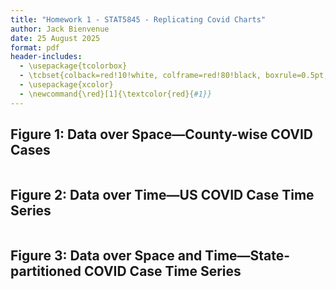 ```yaml
---
title: "Homework 1 - STAT5845 - Replicating Covid Charts"
author: Jack Bienvenue
date: 25 August 2025
format: pdf
header-includes:
  - \usepackage{tcolorbox}
  - \tcbset{colback=red!10!white, colframe=red!80!black, boxrule=0.5pt, arc=3pt, left=6pt, right=6pt, top=6pt, bottom=6pt}
  - \usepackage{xcolor}
  - \newcommand{\red}[1]{\textcolor{red}{#1}}
---
```


## Figure 1: Data over Space---County-wise COVID Cases

```r

```




```{=tex}
\centering{\red{Question: What patterns do you notice in this map?}}

\begin{tcolorbox}

\end{tcolorbox}
```

## Figure 2: Data over Time---US COVID Case Time Series

```r

```

```{=tex}
\centering{\red{Question: Looking at this time series, what future behavior would you expect?}}

\begin{tcolorbox}

\end{tcolorbox}
```

## Figure 3: Data over Space and Time---State-partitioned COVID Case Time Series

```r

```

```{=tex}
\centering{\red{Question: Do all states follow the same pattern, or do some rise and fall earlier than others?}}

\begin{tcolorbox}

\end{tcolorbox}
```
